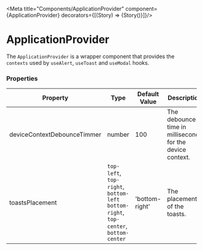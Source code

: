 
<Meta title="Components/ApplicationProvider" component={ApplicationProvider}  decorators={[(Story) => <ApplicationProvider>{Story()}</ApplicationProvider>]}/>


# ApplicationProvider

The `ApplicationProvider` is a wrapper component that provides the `contexts` used by `useAlert`, `useToast` and `useModal` hooks.

### Properties

|Property|Type|Default Value|Description|Required|
|---|---|---|---|---|
|deviceContextDebounceTimmer|number|100|The debounce time in milliseconds for the device context.|No|
|toastsPlacement|`top-left`, `top-right`, `bottom-left`<br/>`bottom-right`, `top-center`, `bottom-center`|'bottom-right'|The placement of the toasts.|No|
